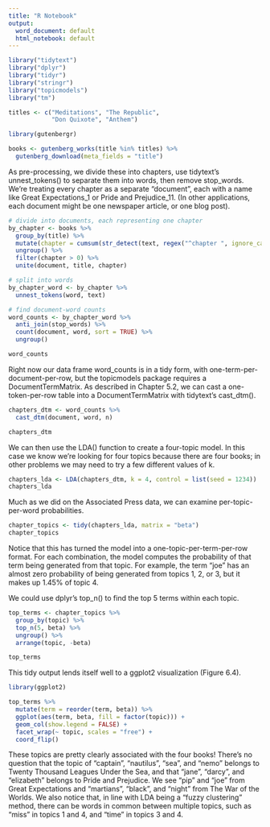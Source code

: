---
title: "R Notebook"
output:
  word_document: default
  html_notebook: default
---

```{r}
library("tidytext")
library("dplyr")
library("tidyr")
library("stringr")
library("topicmodels")
library("tm")
```




```{r}
titles <- c("Meditations", "The Republic",
            "Don Quixote", "Anthem")
```



```{r}
library(gutenbergr)

books <- gutenberg_works(title %in% titles) %>%
  gutenberg_download(meta_fields = "title")
```

As pre-processing, we divide these into chapters, use tidytext's unnest_tokens() to separate them into words, then remove stop_words. We're treating every chapter as a separate "document", each with a name like Great Expectations_1 or Pride and Prejudice_11. (In other applications, each document might be one newspaper article, or one blog post).

```{r}
# divide into documents, each representing one chapter
by_chapter <- books %>%
  group_by(title) %>%
  mutate(chapter = cumsum(str_detect(text, regex("^chapter ", ignore_case = TRUE)))) %>%
  ungroup() %>%
  filter(chapter > 0) %>%
  unite(document, title, chapter)

# split into words
by_chapter_word <- by_chapter %>%
  unnest_tokens(word, text)

# find document-word counts
word_counts <- by_chapter_word %>%
  anti_join(stop_words) %>%
  count(document, word, sort = TRUE) %>%
  ungroup()

word_counts
```

Right now our data frame word_counts is in a tidy form, with one-term-per-document-per-row, but the topicmodels package requires a DocumentTermMatrix. As described in Chapter 5.2, we can cast a one-token-per-row table into a DocumentTermMatrix with tidytext's cast_dtm().

```{r}
chapters_dtm <- word_counts %>%
  cast_dtm(document, word, n)

chapters_dtm
```

We can then use the LDA() function to create a four-topic model. In this case we know we're looking for four topics because there are four books; in other problems we may need to try a few different values of k.

```{r}
chapters_lda <- LDA(chapters_dtm, k = 4, control = list(seed = 1234))
chapters_lda
```

Much as we did on the Associated Press data, we can examine per-topic-per-word probabilities.

```{r}
chapter_topics <- tidy(chapters_lda, matrix = "beta")
chapter_topics
```

Notice that this has turned the model into a one-topic-per-term-per-row format. For each combination, the model computes the probability of that term being generated from that topic. For example, the term "joe" has an almost zero probability of being generated from topics 1, 2, or 3, but it makes up 1.45% of topic 4.

We could use dplyr's top_n() to find the top 5 terms within each topic.

```{r}
top_terms <- chapter_topics %>%
  group_by(topic) %>%
  top_n(5, beta) %>%
  ungroup() %>%
  arrange(topic, -beta)

top_terms
```

This tidy output lends itself well to a ggplot2 visualization (Figure 6.4).


```{r}
library(ggplot2)

top_terms %>%
  mutate(term = reorder(term, beta)) %>%
  ggplot(aes(term, beta, fill = factor(topic))) +
  geom_col(show.legend = FALSE) +
  facet_wrap(~ topic, scales = "free") +
  coord_flip()
```

These topics are pretty clearly associated with the four books! There's no question that the topic of "captain", "nautilus", "sea", and "nemo" belongs to Twenty Thousand Leagues Under the Sea, and that "jane", "darcy", and "elizabeth" belongs to Pride and Prejudice. We see "pip" and "joe" from Great Expectations and "martians", "black", and "night" from The War of the Worlds. We also notice that, in line with LDA being a "fuzzy clustering" method, there can be words in common between multiple topics, such as "miss" in topics 1 and 4, and "time" in topics 3 and 4.







